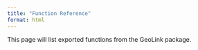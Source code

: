 ```yaml
---
title: "Function Reference"
format: html
---
```


This page will list exported functions from the GeoLink package.
